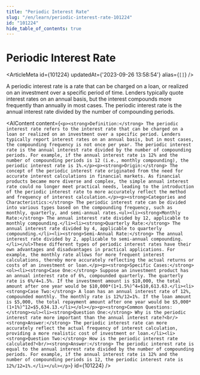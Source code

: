 ```yaml
---
title: "Periodic Interest Rate"
slug: "/en/learn/periodic-interest-rate-101224"
id: "101224"
hide_table_of_contents: true
---
```



# Periodic Interest Rate

<ArticleMeta id={101224} updatedAt={'2023-09-26 13:58:54'} alias={`[]`} />
<div className='border-solid border-b border-t-0 my-4 border-[var(--ifm-color-gray-300)]' />

A periodic interest rate is a rate that can be charged on a loan, or realized on an investment over a specific period of time. Lenders typically quote interest rates on an annual basis, but the interest compounds more frequently than annually in most cases. The periodic interest rate is the annual interest rate divided by the number of compounding periods.

<AIContent content={`<p><strong>Definition:</strong> The periodic interest rate refers to the interest rate that can be charged on a loan or realized on an investment over a specific period. Lenders typically report interest rates on an annual basis, but in most cases, the compounding frequency is not once per year. The periodic interest rate is the annual interest rate divided by the number of compounding periods. For example, if the annual interest rate is 12% and the number of compounding periods is 12 (i.e., monthly compounding), the periodic interest rate is 1%.</p><p><strong>Origin:</strong> The concept of the periodic interest rate originated from the need for accurate interest calculations in financial markets. As financial products became more diverse and complex, the simple annual interest rate could no longer meet practical needs, leading to the introduction of the periodic interest rate to more accurately reflect the method and frequency of interest calculation.</p><p><strong>Categories and Characteristics:</strong> The periodic interest rate can be divided into various types based on the compounding frequency, such as monthly, quarterly, and semi-annual rates.<ul><li><strong>Monthly Rate:</strong> The annual interest rate divided by 12, applicable to monthly compounding.</li><li><strong>Quarterly Rate:</strong> The annual interest rate divided by 4, applicable to quarterly compounding.</li><li><strong>Semi-Annual Rate:</strong> The annual interest rate divided by 2, applicable to semi-annual compounding.</li></ul>These different types of periodic interest rates have their own advantages and disadvantages in practical applications. For example, the monthly rate allows for more frequent interest calculations, thereby more accurately reflecting the actual returns or costs of an investment or loan.</p><p><strong>Specific Cases:</strong><ol><li><strong>Case One:</strong> Suppose an investment product has an annual interest rate of 6%, compounded quarterly. The quarterly rate is 6%/4=1.5%. If the investment amount is $10,000, the total amount after one year would be $10,000*(1+1.5%)^4=$10,613.63.</li><li><strong>Case Two:</strong> A loan has an annual interest rate of 12%, compounded monthly. The monthly rate is 12%/12=1%. If the loan amount is $5,000, the total repayment amount after one year would be $5,000*(1+1%)^12=$5,634.13.</li></ol></p><p><strong>Common Questions:</strong><ul><li><strong>Question One:</strong> Why is the periodic interest rate more important than the annual interest rate?<br/><strong>Answer:</strong> The periodic interest rate can more accurately reflect the actual frequency of interest calculation, providing a more realistic cost of investment or loan.</li><li><strong>Question Two:</strong> How is the periodic interest rate calculated?<br/><strong>Answer:</strong> The periodic interest rate is equal to the annual interest rate divided by the number of compounding periods. For example, if the annual interest rate is 12% and the number of compounding periods is 12, the periodic interest rate is 12%/12=1%.</li></ul></p>`} id={101224} />
